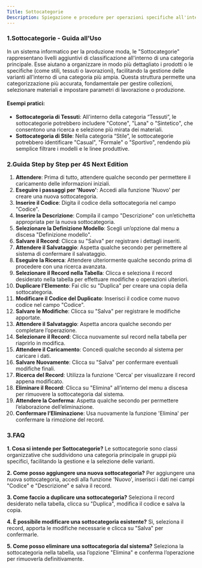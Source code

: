 ```yaml
---
Title: Sottocategorie
Description: Spiegazione e procedure per operazioni specifiche all'interno di una categoria secondaria
---
```


### 1.Sottocategorie - Guida all'Uso

In un sistema informatico per la produzione moda, le "Sottocategorie" rappresentano livelli aggiuntivi di classificazione all'interno di una categoria principale. Esse aiutano a organizzare in modo più dettagliato i prodotti o le specifiche (come stili, tessuti o lavorazioni), facilitando la gestione delle varianti all'interno di una categoria più ampia. Questa struttura permette una categorizzazione più accurata, fondamentale per gestire collezioni, selezionare materiali e impostare parametri di lavorazione o produzione.

#### Esempi pratici:

* **Sottocategoria di Tessuti**: All'interno della categoria “Tessuti”, le sottocategorie potrebbero includere "Cotone", "Lana" o "Sintetico", che consentono una ricerca e selezione più mirata dei materiali.
* **Sottocategoria di Stile**: Nella categoria “Stile”, le sottocategorie potrebbero identificare "Casual", "Formale" o "Sportivo", rendendo più semplice filtrare i modelli e le linee produttive.



### 2.Guida Step by Step per 4S Next Edition

1. **Attendere**: Prima di tutto, attendere qualche secondo per permettere il caricamento delle informazioni iniziali.
2. **Eseguire i passaggi per 'Nuovo'**: Accedi alla funzione 'Nuovo' per creare una nuova sottocategoria.
3. **Inserire il Codice**: Digita il codice della sottocategoria nel campo "Codice".
4. **Inserire la Descrizione**: Compila il campo "Descrizione" con un’etichetta appropriata per la nuova sottocategoria.
5. **Selezionare la Definizione Modello**: Scegli un’opzione dal menu a discesa "Definizione modello".
6. **Salvare il Record**: Clicca su "Salva" per registrare i dettagli inseriti.
7. **Attendere il Salvataggio**: Aspetta qualche secondo per permettere al sistema di confermare il salvataggio.
8. **Eseguire la Ricerca**: Attendere ulteriormente qualche secondo prima di procedere con una ricerca avanzata.
9. **Selezionare il Record nella Tabella**: Clicca e seleziona il record desiderato nella tabella per effettuare modifiche o operazioni ulteriori.
10. **Duplicare l'Elemento**: Fai clic su "Duplica" per creare una copia della sottocategoria.
11. **Modificare il Codice del Duplicato**: Inserisci il codice come nuovo codice nel campo "Codice".
12. **Salvare le Modifiche**: Clicca su "Salva" per registrare le modifiche apportate.
13. **Attendere il Salvataggio**: Aspetta ancora qualche secondo per completare l’operazione.
14. **Selezionare il Record**: Clicca nuovamente sul record nella tabella per riaprirlo in modifica.
15. **Attendere il Caricamento**: Concedi qualche secondo al sistema per caricare i dati.
16. **Salvare Nuovamente**: Clicca su "Salva" per confermare eventuali modifiche finali.
17. **Ricerca del Record**: Utilizza la funzione 'Cerca' per visualizzare il record appena modificato.
18. **Eliminare il Record**: Clicca su "Elimina" all’interno del menu a discesa per rimuovere la sottocategoria dal sistema.
19. **Attendere la Conferma**: Aspetta qualche secondo per permettere l’elaborazione dell’eliminazione.
20. **Confermare l’Eliminazione**: Usa nuovamente la funzione 'Elimina' per confermare la rimozione del record.



### 3.FAQ&#x20;

**1. Cosa si intende per Sottocategorie?**
Le sottocategorie sono classi organizzative che suddividono una categoria principale in gruppi più specifici, facilitando la gestione e la selezione delle varianti.

**2. Come posso aggiungere una nuova sottocategoria?**
Per aggiungere una nuova sottocategoria, accedi alla funzione 'Nuovo', inserisci i dati nei campi "Codice" e "Descrizione" e salva il record.

**3. Come faccio a duplicare una sottocategoria?**
Seleziona il record desiderato nella tabella, clicca su "Duplica", modifica il codice e salva la copia.

**4. È possibile modificare una sottocategoria esistente?**
Sì, seleziona il record, apporta le modifiche necessarie e clicca su "Salva" per confermarle.

**5. Come posso eliminare una sottocategoria dal sistema?**
Seleziona la sottocategoria nella tabella, usa l’opzione "Elimina" e conferma l’operazione per rimuoverla definitivamente.